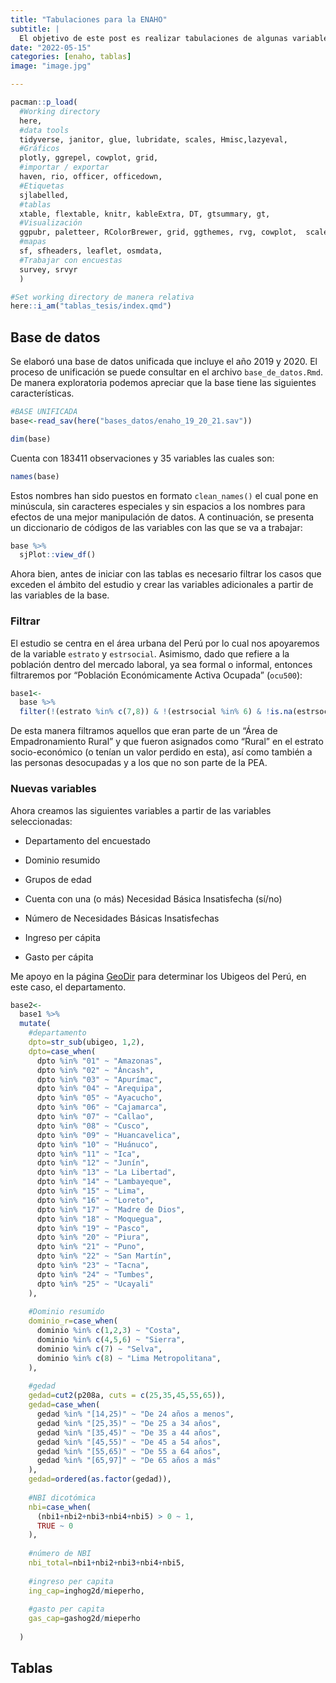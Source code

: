 ```yaml
---
title: "Tabulaciones para la ENAHO"
subtitle: |
  El objetivo de este post es realizar tabulaciones de algunas variables de la Encuesta Nacional de Hogares (ENAHO).
date: "2022-05-15"
categories: [enaho, tablas]
image: "image.jpg"

---
```


```r
pacman::p_load(
  #Working directory
  here,
  #data tools
  tidyverse, janitor, glue, lubridate, scales, Hmisc,lazyeval,
  #Gráficos
  plotly, ggrepel, cowplot, grid,
  #importar / exportar
  haven, rio, officer, officedown,
  #Etiquetas
  sjlabelled,
  #tablas
  xtable, flextable, knitr, kableExtra, DT, gtsummary, gt,
  #Visualización
  ggpubr, paletteer, RColorBrewer, grid, ggthemes, rvg, cowplot,  scales, ggtext, ggrepel,
  #mapas
  sf, sfheaders, leaflet, osmdata,
  #Trabajar con encuestas
  survey, srvyr
  )

#Set working directory de manera relativa
here::i_am("tablas_tesis/index.qmd")

```

## Base de datos

Se elaboró una base de datos unificada que incluye el año 2019 y 2020. El proceso de unificación se puede consultar en el archivo `base_de_datos.Rmd`. De manera exploratoria podemos apreciar que la base tiene las siguientes características.

```r
#BASE UNIFICADA
base<-read_sav(here("bases_datos/enaho_19_20_21.sav"))

dim(base)

```

Cuenta con 183411 observaciones y 35 variables las cuales son:

```r
names(base)
```

Estos nombres han sido puestos en formato `clean_names()` el cual pone en minúscula, sin caracteres especiales y sin espacios a los nombres para efectos de una mejor manipulación de datos. A continuación, se presenta un diccionario de códigos de las variables con las que se va a trabajar:

```r
base %>%
  sjPlot::view_df()

```

Ahora bien, antes de iniciar con las tablas es necesario filtrar los casos que exceden el ámbito del estudio y crear las variables adicionales a partir de las variables de la base.

### Filtrar

El estudio se centra en el área urbana del Perú por lo cual nos apoyaremos de la variable `estrato` y `estrsocial`. Asimismo, dado que refiere a la población dentro del mercado laboral, ya sea formal o informal, entonces filtraremos por "Población Económicamente Activa Ocupada" (`ocu500`):

```r
base1<-
  base %>% 
  filter(!(estrato %in% c(7,8)) & !(estrsocial %in% 6) & !is.na(estrsocial) & ocu500 %in% 1) 

```

De esta manera filtramos aquellos que eran parte de un "Área de Empadronamiento Rural" y que fueron asignados como "Rural" en el estrato socio-económico (o tenían un valor perdido en esta), así como también a las personas desocupadas y a los que no son parte de la PEA.

### Nuevas variables

Ahora creamos las siguientes variables a partir de las variables seleccionadas:

- Departamento del encuestado

- Dominio resumido

- Grupos de edad

- Cuenta con una (o más) Necesidad Básica Insatisfecha (sí/no)

- Número de Necesidades Básicas Insatisfechas

- Ingreso per cápita

- Gasto per cápita

Me apoyo en la página [GeoDir](https://account.geodir.co/recursos/ubigeo-inei-peru.html) para determinar los Ubigeos del Perú, en este caso, el departamento.

```r
base2<-
  base1 %>% 
  mutate(
    #departamento
    dpto=str_sub(ubigeo, 1,2),
    dpto=case_when(
      dpto %in% "01" ~ "Amazonas",
      dpto %in% "02" ~ "Áncash",
      dpto %in% "03" ~ "Apurímac",
      dpto %in% "04" ~ "Arequipa",
      dpto %in% "05" ~ "Ayacucho",
      dpto %in% "06" ~ "Cajamarca",
      dpto %in% "07" ~ "Callao",
      dpto %in% "08" ~ "Cusco",
      dpto %in% "09" ~ "Huancavelica",
      dpto %in% "10" ~ "Huánuco",
      dpto %in% "11" ~ "Ica",
      dpto %in% "12" ~ "Junín",
      dpto %in% "13" ~ "La Libertad",
      dpto %in% "14" ~ "Lambayeque",
      dpto %in% "15" ~ "Lima",
      dpto %in% "16" ~ "Loreto",
      dpto %in% "17" ~ "Madre de Dios",
      dpto %in% "18" ~ "Moquegua",
      dpto %in% "19" ~ "Pasco",
      dpto %in% "20" ~ "Piura",
      dpto %in% "21" ~ "Puno",
      dpto %in% "22" ~ "San Martín",
      dpto %in% "23" ~ "Tacna",
      dpto %in% "24" ~ "Tumbes",
      dpto %in% "25" ~ "Ucayali"
    ),
    
    #Dominio resumido
    dominio_r=case_when(
      dominio %in% c(1,2,3) ~ "Costa",
      dominio %in% c(4,5,6) ~ "Sierra",
      dominio %in% c(7) ~ "Selva",
      dominio %in% c(8) ~ "Lima Metropolitana",
    ),
    
    #gedad
    gedad=cut2(p208a, cuts = c(25,35,45,55,65)),
    gedad=case_when(
      gedad %in% "[14,25)" ~ "De 24 años a menos",
      gedad %in% "[25,35)" ~ "De 25 a 34 años",
      gedad %in% "[35,45)" ~ "De 35 a 44 años",
      gedad %in% "[45,55)" ~ "De 45 a 54 años",
      gedad %in% "[55,65)" ~ "De 55 a 64 años",
      gedad %in% "[65,97]" ~ "De 65 años a más"
    ),
    gedad=ordered(as.factor(gedad)),
    
    #NBI dicotómica
    nbi=case_when(
      (nbi1+nbi2+nbi3+nbi4+nbi5) > 0 ~ 1,
      TRUE ~ 0
    ),
    
    #número de NBI
    nbi_total=nbi1+nbi2+nbi3+nbi4+nbi5,
    
    #ingreso per capita
    ing_cap=inghog2d/mieperho,
    
    #gasto per capita
    gas_cap=gashog2d/mieperho
    
  )

```

## Tablas
